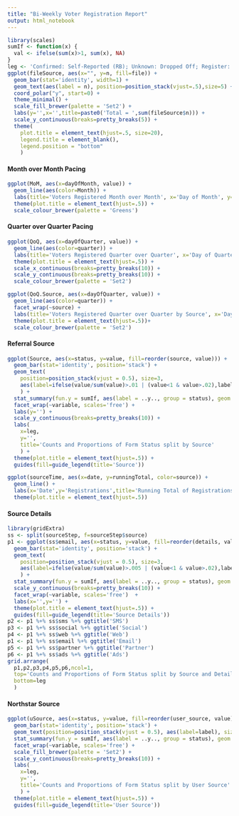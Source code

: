 ```yaml
---
title: "Bi-Weekly Voter Registration Report"
output: html_notebook
---
```


```r
library(scales)
sumIf <- function(x) {
  val <- ifelse(sum(x)>1, sum(x), NA)
}
leg <- 'Confirmed: Self-Reported (RB); Unknown: Dropped Off; Register: Voter Registration'
ggplot(fileSource, aes(x="", y=n, fill=file)) + 
  geom_bar(stat='identity', width=1) + 
  geom_text(aes(label = n), position=position_stack(vjust=.5),size=5) + 
  coord_polar("y", start=0) +
  theme_minimal() +
  scale_fill_brewer(palette = 'Set2') +
  labs(y='',x='',title=paste0('Total = ',sum(fileSource$n))) +
  scale_y_continuous(breaks=pretty_breaks(5)) +
  theme(
    plot.title = element_text(hjust=.5, size=20),
    legend.title = element_blank(),
    legend.position = "bottom"
    ) 
```

#### Month over Month Pacing

```r
ggplot(MoM, aes(x=dayOfMonth, value)) +
  geom_line(aes(color=Month)) + 
  labs(title='Voters Registered Month over Month', x='Day of Month', y='Voters Registered') +
  theme(plot.title = element_text(hjust=.5)) + 
  scale_colour_brewer(palette = 'Greens') 
```

#### Quarter over Quarter Pacing

```r
ggplot(QoQ, aes(x=dayOfQuarter, value)) +
  geom_line(aes(color=quarter)) + 
  labs(title='Voters Registered Quarter over Quarter', x='Day of Quarter', y='Voters Registered') +
  theme(plot.title = element_text(hjust=.5)) +
  scale_x_continuous(breaks=pretty_breaks(10)) + 
  scale_y_continuous(breaks=pretty_breaks(10)) +
  scale_colour_brewer(palette = 'Set2')
```

```r
ggplot(QoQ.Source, aes(x=dayOfQuarter, value)) +
  geom_line(aes(color=quarter)) + 
  facet_wrap(~source) +
  labs(title='Voters Registered Quarter over Quarter by Source', x='Day of Quarter', y='Voters Registered') +
  theme(plot.title = element_text(hjust=.5))+
  scale_colour_brewer(palette = 'Set2')
```

#### Referral Source
```r
ggplot(Source, aes(x=status, y=value, fill=reorder(source, value))) +
  geom_bar(stat='identity', position='stack') +
  geom_text(
    position=position_stack(vjust = 0.5), size=3, 
    aes(label=ifelse(value/sum(value)>.01 | (value<1 & value>.02),label,NA))
    ) +
  stat_summary(fun.y = sumIf, aes(label = ..y.., group = status), geom = "text", vjust=-.2) +
  facet_wrap(~variable, scales='free') +
  labs(y='') +
  scale_y_continuous(breaks=pretty_breaks(10)) +
  labs(
    x=leg,
    y='',
    title='Counts and Proportions of Form Status split by Source'
    ) +
  theme(plot.title = element_text(hjust=.5)) + 
  guides(fill=guide_legend(title='Source')) 
```
```r
ggplot(sourceTime, aes(x=date, y=runningTotal, color=source)) +
  geom_line() + 
  labs(x='Date',y='Registrations',title='Running Total of Registrations by Source') +
  theme(plot.title = element_text(hjust=.5))
```

#### Source Details

```r
library(gridExtra)
ss <- split(sourceStep, f=sourceStep$source)
p1 <- ggplot(ss$email, aes(x=status, y=value, fill=reorder(details, value))) +
  geom_bar(stat='identity', position='stack') +
  geom_text(
    position=position_stack(vjust = 0.5), size=3,
    aes(label=ifelse(value/sum(value)>.005 | (value<1 & value>.02),label,NA))
    ) +
  stat_summary(fun.y = sumIf, aes(label = ..y.., group = status), geom = "text", vjust=-.2) +
  scale_y_continuous(breaks=pretty_breaks(10)) +
  facet_wrap(~variable, scales='free')  + 
  labs(x='',y='') +
  theme(plot.title = element_text(hjust=.5)) + 
  guides(fill=guide_legend(title='Source Details'))
p2 <- p1 %+% ss$sms %+% ggtitle('SMS')
p3 <- p1 %+% ss$social %+% ggtitle('Social')
p4 <- p1 %+% ss$web %+% ggtitle('Web')
p1 <- p1 %+% ss$email %+% ggtitle('Email')
p5 <- p1 %+% ss$partner %+% ggtitle('Partner')
p6 <- p1 %+% ss$ads %+% ggtitle('Ads')
grid.arrange(
  p1,p2,p3,p4,p5,p6,ncol=1,
  top='Counts and Proportions of Form Status split by Source and Details',
  bottom=leg
  )

```

#### Northstar Source

```r
ggplot(uSource, aes(x=status, y=value, fill=reorder(user_source, value))) +
  geom_bar(stat='identity', position='stack') +
  geom_text(position=position_stack(vjust = 0.5), aes(label=label), size=3) +
  stat_summary(fun.y = sumIf, aes(label = ..y.., group = status), geom = "text", vjust=-.2) +
  facet_wrap(~variable, scales='free') +
  scale_fill_brewer(palette = 'Set2') +
  scale_y_continuous(breaks=pretty_breaks(10)) + 
  labs(
    x=leg,
    y='',
    title='Counts and Proportions of Form Status split by User Source'
    ) +
  theme(plot.title = element_text(hjust=.5)) + 
  guides(fill=guide_legend(title='User Source'))
```

